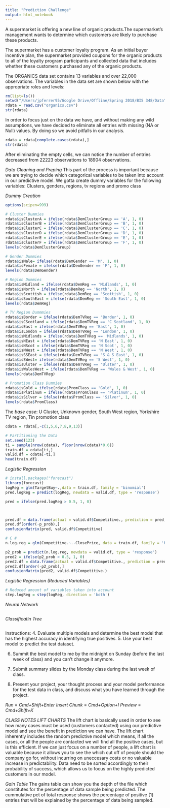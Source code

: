 ```yaml
---
title: "Prediction Challenge"
output: html_notebook
---
```


A supermarket is offering a new line of organic products.The supermarket's management wants to determine which customers are likely to purchase these products.

The supermarket has a customer loyalty program. As an initial buyer incentive plan, the supermarket provided coupons for the organic products to all of the loyalty program participants and collected data that includes whether these customers purchased any of the organic products.

The ORGANICS data set contains 13 variables and over 22,000 observations. The variables in the data set are  shown below with the appropriate roles and levels:

```r
rm(list=ls())
setwd("/Users/jpferrer95/Google Drive/Offline/Spring 2018/BIS 348/Data")
rdata = read.csv("organics.csv")
str(rdata)
```

In order to focus just on the data we have, and without making any wild assumptions, we have decided to eliminate all entries with missing (NA or Null) values. By doing so we avoid pitfalls in our analysis.

```r
rdata = rdata[complete.cases(rdata),]
str(rdata)
```

After eliminating the empty cells, we can notice the number of entries decreased from 22223 observations to 18904 observations.

*Data Cleaning and Preping*
This part of the process is important because we are trying to decide which categorical variables to be taken into account in our predictive model. We gotta create dummy variables for the following variables: Clusters, genders, regions, tv regions and promo class

*Dummy Creation*
```r
options(scipen=999)

# Cluster Dummies 
rdata$isClusterA = ifelse(rdata$DemClusterGroup == 'A', 1, 0)
rdata$isClusterB = ifelse(rdata$DemClusterGroup == 'B', 1, 0)
rdata$isClusterC = ifelse(rdata$DemClusterGroup == 'C', 1, 0)
rdata$isClusterD = ifelse(rdata$DemClusterGroup == 'D', 1, 0)
rdata$isClusterE = ifelse(rdata$DemClusterGroup == 'E', 1, 0)
rdata$isClusterF = ifelse(rdata$DemClusterGroup == 'F', 1, 0)
levels(rdata$DemClusterGroup)

# Gender Dummies 
rdata$isMale= ifelse(rdata$DemGender == 'M', 1, 0)
rdata$isFemale = ifelse(rdata$DemGender == 'F', 1, 0)
levels(rdata$DemGender)

# Region Dummies
rdata$isMidland = ifelse(rdata$DemReg == 'Midlands', 1, 0)
rdata$isNorth = ifelse(rdata$DemReg == 'North', 1, 0)
rdata$isScottish = ifelse(rdata$DemReg == 'Scottish', 1, 0)
rdata$isSouthEast = ifelse(rdata$DemReg == 'South East', 1, 0)
levels(rdata$DemReg)

# TV Region Dummmies
rdata$isBorder = ifelse(rdata$DemTVReg == 'Border', 1, 0)
rdata$isCScotland = ifelse(rdata$DemTVReg == 'C Scotland', 1, 0)
rdata$isEast = ifelse(rdata$DemTVReg == 'East', 1, 0)
rdata$isLondon = ifelse(rdata$DemTVReg == 'London', 1, 0)
rdata$isMidlands = ifelse(rdata$DemTVReg == 'Midlands', 1, 0)
rdata$isNEast = ifelse(rdata$DemTVReg == 'N East', 1, 0)
rdata$isNScot = ifelse(rdata$DemTVReg == 'N Scot', 1, 0)
rdata$isNWest = ifelse(rdata$DemTVReg == 'N West', 1, 0)
rdata$isSSEast = ifelse(rdata$DemTVReg == 'S & S East', 1, 0)
rdata$isSWest= ifelse(rdata$DemTVReg == 'S West', 1, 0)
rdata$isUlster = ifelse(rdata$DemTVReg == 'Ulster', 1, 0)
rdata$isWalesWest = ifelse(rdata$DemTVReg == 'Wales & West', 1, 0)
levels(rdata$DemTVReg)

# Promotion Class Dummies
rdata$isGold = ifelse(rdata$PromClass == 'Gold', 1, 0)
rdata$isPlatinum = ifelse(rdata$PromClass == 'Platinum', 1, 0)
rdata$isSilver = ifelse(rdata$PromClass == 'Silver', 1, 0)
levels(rdata$PromClass)
```

The *base case*: U Cluster, Unknown gender, South West region, Yorkshire TV region, Tin promotion class

```r
cdata = rdata[,-c(1,5,6,7,8,9,13)]

# Partitioning the Data
set.seed(123)
ti = sample(nrow(cdata), floor(nrow(cdata)*0.6))
train.df = cdata[ti,]
valid.df = cdata[-ti,]
head(train.df)
```

*Logistic Regression*
```r
# install.packages("forecast")
library(forecast)
logReg = glm(TargetBuy~.,data = train.df, family = 'binomial')
pred.logReg = predict(logReg, newdata = valid.df, type = 'response')

pred = ifelse(pred.logReg > 0.5, 1, 0)



pred.df = data.frame(actual = valid.df$Competitive., prediction = pred, probability = p_prob)
pred.df[order(-p_prob),]
confusionMatrix(pred, valid.df$Competitive)

# C #
n.log.reg = glm(Competitive.~.-ClosePrice, data = train.df, family = 'binomial')

p2_prob = predict(n.log.reg, newdata = valid.df, type = 'response')
pred2 = ifelse(p2_prob > 0.5, 1, 0)
pred2.df = data.frame(actual = valid.df$Competitive., prediction = pred2, probability = p2_prob)
pred2.df[order(-p2_prob),]
confusionMatrix(pred2, valid.df$Competitive.)


```
*Logistic Regression (Reduced Variables)*
```r
# Reduced amount of variables taken into account
step.logReg = step(logReg, direction = 'both')
```

*Neural Network*
```r

```

*Classificatin Tree*
```r

```



Instructions:
4. Evaluate multiple models and determine the best model that has the highest accuracy in identifying true positives.
5. Use your best model to predict the test dataset.

6. Summit the best model to me by the midnight on Sunday (before the last week of class) and you can’t change it anymore.

7. Submit summary slides by the Monday class during the last week of class.

8. Present your project, your thought process and your model performance for the test data in class, and discuss what you have learned through the project.

*Run* = *Cmd+Shift+Enter*
*Insert Chunk* = *Cmd+Option+I*
*Preview* = *Cmd+Shift+K*

*CLASS NOTES*
*LIFT CHARTS*
The lift chart is basically used in order to see how many cases must be used (customers contacted) using our predictive model and see the benefit in prediction we can have. The lift chart inherently includes the random predictive model which means, if all the cases, or all the people are contacted we will find all the positive cases, but is this efficient. If we can just focus on a number of people, a lift chart is valuable because it allows you to see the which cut off of people should the company go for, without incurring on uneccesary costs or no valuable increase in predictability. Data need to be sorted accordingly to their probability of success, which allows us to focus on the highly predicted customers in our model. 

*Gain Table*
The gains table can show you the depth of the file which constitutes for the percentage of data sample being predicted. The cummulative pct of total response shows the percentage of positive (1) entries that will be explained by the percentage of data being sampled. 

